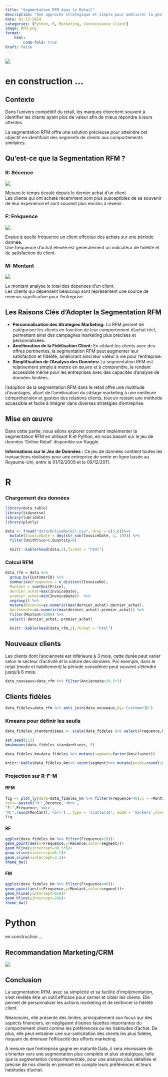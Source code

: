 ```yaml
---
title: "Segmentation RFM dans le Retail"
description: "Une approche stratégique et simple pour améliorer la gestion de la clientèle est la segmentation RFM"
date: 01-13-2024
categories: [Python, R, Marketing, Connaissance Client] 
image: RFM.png
format:
    html: 
        code-fold: true
draft: false 
---
```


![](RFM.png)

# en construction ...

## Contexte

Dans l'univers compétitif du retail, les marques cherchent souvent à identifier les clients ayant plus de valeur afin de mieux répondre à leurs attentes.

La segmentation RFM offre une solution précieuse pour atteindre cet objectif en identifiant des segments de clients aux comportements similaires.

## Qu'est-ce que la Segmentation RFM ?

### R: Récence

![](recence.png){fig-align="center" fig-alt="Calcul de la Récence."}

Mesure le temps écoulé depuis le dernier achat d'un client. <br>
Les clients qui ont acheté récemment sont plus susceptibles de se souvenir de leur expérience et sont souvent plus enclins à revenir.

### F: Fréquence

![](frequence.png){fig-align="center" fig-alt="Calcul de la Fréquence."}

Evalue à quelle fréquence un client effectue des achats sur une période donnée. <br>
Une fréquence d'achat élevée est généralement un indicateur de fidélité et de satisfaction du client.

### M: Montant 

![](montant.png){fig-align="center" fig-alt="Calcul du Montant."}

Le montant analyse le total des dépenses d'un client. <br>
Les clients qui dépensent beaucoup sont représentent une source de revenus significative pour l'entreprise.

## Les Raisons Clés d'Adopter la Segmentation RFM

* **Personnalisation des Stratégies Marketing:** La RFM permet de catégoriser les clients en fonction de leur comportement d'achat réel, permettant ainsi des campagnes marketing plus précises et personnalisées.
* **Amélioration de la Fidélisation Client:** En ciblant les clients avec des offres pertinentes, la segmentation RFM peut augmenter leur satisfaction et fidélité, améliorant ainsi leur valeur à vie pour l'entreprise.
* **Simplification de l'Analyse des Données:** La segmentation RFM est relativement simple à mettre en œuvre et à comprendre, la rendant accessible même pour les entreprises avec des capacités d'analyse de données limitées.

l'adoption de la segmentation RFM dans le retail offre une multitude d'avantages, allant de l'amélioration du ciblage marketing à une meilleure compréhension et gestion des relations clients, tout en restant une méthode accessible et facile à intégrer dans diverses stratégies d'entreprise.

## Mise en œuvre

Dans cette partie, nous allons explorer comment implémenter la segmentation RFM en utilisant R et Python, en nous basant sur le jeu de données 'Online Retail' disponible sur Kaggle.

**Informations sur le Jeu de Données :**
Ce jeu de données contient toutes les transactions réalisées pour une entreprise de vente en ligne basée au Royaume-Uni, entre le 01/12/2009 et le 09/12/2011.

::: {.panel-tabset}


# R
### Chargement des données

```r
library(data.table)
library(tidyverse)
library(lubridate)
library(plotly)

data <- fread("data/OnlineRetail.csv", drop = c(3,8))%>%
  mutate(InvoiceDate = dmy(str_sub(InvoiceDate, 1, 10))) %>% 
  filter(UnitPrice>0,Quantity>0)

  knitr::kable(head(data,2),format = "html")
```

### Calcul RFM

```r
data_rfm = data %>%
  group_by(CustomerID) %>%
  summarise(Frequence = n_distinct(InvoiceNo),
  Montant = sum(UnitPrice),
  dernier_achat=max(InvoiceDate),
  premier_achat=min(InvoiceDate))  %>% 
  ungroup() %>% 
  mutate(Recence=as.numeric(max(dernier_achat)-dernier_achat),
  Anciennete=as.numeric(max(dernier_achat)-premier_achat)) %>% 
  filter(Montant<1000) %>% 
  select(-dernier_achat,-premier_achat)

  knitr::kable(head(data_rfm,2),format = "html")
```


## Nouveaux clients

Les clients dont l'ancienneté est inférieure à 3 mois, cette durée peut varier selon le secteur d'activité et la nature des données. Par exemple, dans le retail (mode et habillement) la période considérée peut souvent s'étendre jusqu'à 6 mois.

```r
data_nouveaux=data_rfm %>% filter(Anciennete<30.5*3)
```



## Clients fidèles

```r
data_fideles=data_rfm %>% anti_join(data_nouveaux,by='CustomerID') 
```

### Kmeans pour définir les seuils
```r
data_fideles_standardisees <- scale(data_fideles %>% select(Frequence,Montant,Recence)) 

set.seed(123)
km=kmeans(data_fideles_standardisees, 5)

data_fideles_km=data_fideles %>% mutate(segment=factor(km$cluster))

knitr::kable(data_fideles_km%>% count(segment)%>% mutate(poids=round(100*n/sum(n),1))%>% arrange(segment),format = "html")

```

### Projection sur R-F-M

::: {.panel-tabset}

#### RFM

```r
fig <- plot_ly(data=data_fideles_km %>% filter(Frequence<40),x = ~Montant, y = ~Frequence, z = ~Recence,color = ~segment,
text=~paste0("R:",Recence,'<br>',
"F:",Frequence,'<br>',
"M:",round(Montant),'<br>') , type = 'scatter3d', mode = 'markers',hoverinfo = 'text')
fig
```

#### RF

```r

ggplot(data_fideles_km %>% filter(Frequence<20))+
geom_point(aes(x=Frequence,y=Recence,color=segment))+
geom_hline(yintercept=30.5*6)+
geom_vline(xintercept=6.2)+
geom_vline(xintercept=3.2)+
theme_bw()
```


#### FM

```r

ggplot(data_fideles_km %>% filter(Frequence<40))+
geom_point(aes(x=Frequence,y=Montant,color=segment))+
geom_hline(yintercept=650)+
geom_hline(yintercept=200)+
theme_bw()
```



:::

# Python 

en construction ...


:::

## Recommandation Marketing/CRM

![](reco-dark.png){fig-align="center" fig-alt="Recommandation Marketing/CRM"}


   
## Conclusion

La segmentation RFM, avec sa simplicité et sa facilité d'implémentation, s'est révélée être un outil efficace pour cerner et cibler les clients. Elle permet de personnaliser les actions marketing et de renforcer la fidélité client.

Néanmoins, elle présente des limites, principalement son focus sur des aspects financiers, en négligeant d'autres facettes importantes du comportement client comme les préférences ou les habitudes d'achat. De plus, elle peut entraîner une sur-sollicitation des clients les plus fidèles, risquant de diminuer l'efficacité des efforts marketing.

À mesure que l’entreprise gagne en maturité Data, il sera nécessaire de s’orienter vers une segmentation plus complète et plus stratégique, telle que la segmentation comportementale, pour une analyse plus détaillée et précise de nos clients en prenant en compte leurs préférences et leurs habitudes d'achat.
